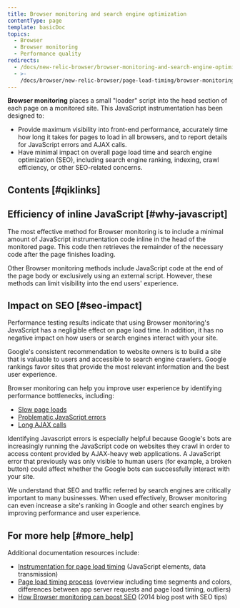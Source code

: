 ```yaml
---
title: Browser monitoring and search engine optimization
contentType: page
template: basicDoc
topics:
  - Browser
  - Browser monitoring
  - Performance quality
redirects:
  - /docs/new-relic-browser/browser-monitoring-and-search-engine-optimization
  - >-
    /docs/browser/new-relic-browser/page-load-timing/browser-monitoring-and-search-engine-optimization
---
```


**Browser monitoring** places a small "loader" script into the head section of each page on a monitored site. This JavaScript instrumentation has been designed to:

* Provide maximum visibility into front-end performance, accurately time how long it takes for pages to load in all browsers, and to report details for JavaScript errors and AJAX calls.
* Have minimal impact on overall page load time and search engine optimization (SEO), including search engine ranking, indexing, crawl efficiency, or other SEO-related concerns.

## Contents [#qiklinks]

## Efficiency of inline JavaScript [#why-javascript]

The most effective method for Browser monitoring is to include a minimal amount of JavaScript instrumentation code inline in the head of the monitored page. This code then retrieves the remainder of the necessary code after the page finishes loading.

Other Browser monitoring methods include JavaScript code at the end of the page body or exclusively using an external script. However, these methods can limit visibility into the end users' experience.

## Impact on SEO [#seo-impact]

Performance testing results indicate that using Browser monitoring's JavaScript has a negligible effect on page load time. In addition, it has no negative impact on how users or search engines interact with your site.

Google's consistent recommendation to website owners is to build a site that is valuable to users and accessible to search engine crawlers. Google rankings favor sites that provide the most relevant information and the best user experience.

Browser monitoring can help you improve user experience by identifying performance bottlenecks, including:

* [Slow page loads](/docs/browser/new-relic-browser/additional-standard-features/page-views-insights-your-sites-popularity)
* [Problematic JavaScript errors](/docs/browser/new-relic-browser/dashboard-details/javascript-errors-dashboard)
* [Long AJAX calls](/docs/browser/new-relic-browser/browser-pro-features/ajax-dashboard-identifying-time-consuming-calls)

Identifying Javascript errors is especially helpful because Google's bots are increasingly running the JavaScript code on websites they crawl in order to access content provided by AJAX-heavy web applications. A JavaScript error that previously was only visible to human users (for example, a broken button) could affect whether the Google bots can successfully interact with your site.

We understand that SEO and traffic referred by search engines are critically important to many businesses. When used effectively, Browser monitoring can even increase a site's ranking in Google and other search engines by improving performance and user experience.

## For more help [#more_help]

Additional documentation resources include:

* [Instrumentation for page load timing](/docs/browser/new-relic-browser/page-load-timing-resources/instrumentation-page-load-timing) (JavaScript elements, data transmission)
* [Page load timing process](/docs/browser/new-relic-browser/page-load-timing-resources/page-load-timing-process) (overview including time segments and colors, differences between app server requests and page load timing, outliers)
* [How Browser monitoring can boost SEO](http://blog.newrelic.com/2014/07/15/browser-agent-seo/ "Link opens in a new window") (2014 blog post with SEO tips)

